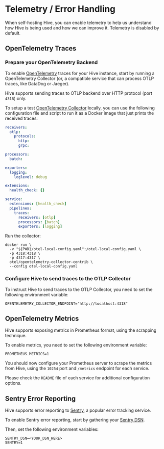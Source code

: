 
# Telemetry / Error Handling

When self-hosting Hive, you can enable telemetry to help us understand how Hive is being used and
how we can improve it. Telemetry is disabled by default.

## OpenTelemetry Traces

<Steps>

### Prepare your OpenTelemetry Backend

To enable [OpenTelemetry](https://opentelemetry.io/) traces for your Hive instance, start by running
a OpenTelemetry Collector (or, a compatible service that can process OTLP traces, like DataDog or
Jaeger).

Hive supports sending traces to OTLP backend over HTTP protocol (port `4318`) only.

To setup a test [OpenTelemetry Collector](https://opentelemetry.io/docs/collector/) locally, you can
use the following configuration file and script to run it as a Docker image that just prints the
received traces:

```yaml filename="otel-local-config.yaml"
receivers:
  otlp:
    protocols:
      http:
      grpc:

processors:
  batch:

exporters:
  logging:
    loglevel: debug

extensions:
  health_check: {}

service:
  extensions: [health_check]
  pipelines:
    traces:
      receivers: [otlp]
      processors: [batch]
      exporters: [logging]
```

Run the collector:

```
docker run \
  -v "${PWD}/otel-local-config.yaml":/otel-local-config.yaml \
  -p 4318:4318 \
  -p 4317:4317 \
  otel/opentelemetry-collector-contrib \
  --config otel-local-config.yaml
```

### Configure Hive to send traces to the OTLP Collector

To instruct Hive to send traces to the OTLP Collector, you need to set the following environment
variable:

```
OPENTELEMETRY_COLLECTOR_ENDPOINT="http://localhost:4318"
```

</Steps>

## OpenTelemetry Metrics

Hive supports exposing metrics in Prometheus format, using the scrapping technique.

To enable metrics, you need to set the following environment variable:

```
PROMETHEUS_METRICS=1
```

You should now configure your Prometheus server to scrape the metrics from Hive, using the `10254`
port and `/metrics` endpoint for each service.

Please check the `README` file of each service for additional configuration options.

## Sentry Error Reporting

Hive supports error reporting to [Sentry](https://sentry.io/), a popular error tracking service.

To enable Sentry error reporting, start by gathering your
[Sentry DSN](https://docs.sentry.io/product/sentry-basics/concepts/dsn-explainer/).

Then, set the following environment variables:

```
SENTRY_DSN=<YOUR_DSN_HERE>
SENTRY=1
```
